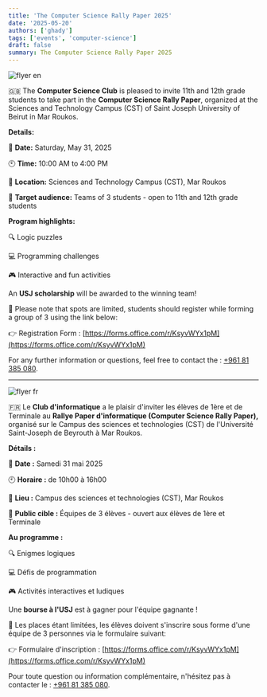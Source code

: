 ```yaml
---
title: 'The Computer Science Rally Paper 2025'
date: '2025-05-20'
authors: ['ghady']
tags: ['events', 'computer-science']
draft: false
summary: The Computer Science Rally Paper 2025
---
```


![flyer en](/static/images/flyers/csrp25.jpg)

🇬🇧 The **Computer Science Club** is pleased to invite 11th and 12th grade students to take part in the **Computer Science Rally Paper**, organized at the Sciences and Technology Campus (CST) of Saint Joseph University of Beirut in Mar Roukos.

**Details:**

📅 **Date:** Saturday, May 31, 2025

🕙 **Time:** 10:00 AM to 4:00 PM

📍 **Location:** Sciences and Technology Campus (CST), Mar Roukos

👥 **Target audience:** Teams of 3 students - open to 11th and 12th grade students

**Program highlights:**

🔍 Logic puzzles

💻 Programming challenges

🎮 Interactive and fun activities

An **USJ scholarship** will be awarded to the winning team!

🚨 Please note that spots are limited, students should register while forming a group of 3 using the link below:

👉 Registration Form : [https://forms.office.com/r/KsyvWYx1pM](https://forms.office.com/r/KsyvWYx1pM)

For any further information or questions, feel free to contact the : [+961 81 385 080](tel:96181385080).

---

![flyer fr](/static/images/flyers/csrp25-fr.jpg)

🇫🇷 Le **Club d'informatique** a le plaisir d'inviter les élèves de 1ère et de Terminale au **Rallye Paper d'informatique (Computer Science Rally Paper),** organisé sur le Campus des sciences et technologies (CST) de l'Université Saint-Joseph de Beyrouth à Mar Roukos.

**Détails :**

📅 **Date :** Samedi 31 mai 2025

🕙 **Horaire :** de 10h00 à 16h00

📍 **Lieu :** Campus des sciences et technologies (CST), Mar Roukos

👥 **Public cible :** Équipes de 3 élèves - ouvert aux élèves de 1ère et Terminale

**Au programme :**

🔍 Enigmes logiques

💻 Défis de programmation

🎮 Activités interactives et ludiques

Une **bourse à l'USJ** est à gagner pour l'équipe gagnante !

🚨 Les places étant limitées, les élèves doivent s'inscrire sous forme d'une équipe de 3 personnes via le formulaire suivant:

👉 Formulaire d'inscription : [https://forms.office.com/r/KsyvWYx1pM](https://forms.office.com/r/KsyvWYx1pM)

Pour toute question ou information complémentaire, n'hésitez pas à contacter le : [+961 81 385 080](tel:96181385080).

